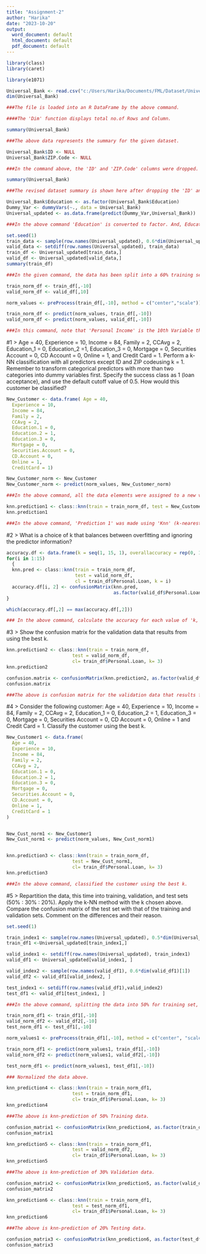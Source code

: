 ---
title: "Assignment-2"
author: "Harika"
date: "2023-10-20"
output:
  word_document: default
  html_document: default
  pdf_document: default
---

```{r}
library(class)
library(caret)
```

```{r}
library(e1071)
```

```{r}
Universal_Bank <- read.csv("c:/Users/Harika/Documents/FML/Dataset/UniversalBank.csv")
dim(Universal_Bank)
```

```{r}
###The file is loaded into an R DataFrame by the above command.

####The 'Dim' function displays total no.of Rows and Column.
```

```{r}
summary(Universal_Bank)
```

```{r}
###The above data represents the summary for the given dataset.
```

```{r}
Universal_Bank$ID <- NULL
Universal_Bank$ZIP.Code <- NULL
```

```{r}
###In the command above, the 'ID' and 'ZIP.Code' columns were dropped.
```

```{r}
summary(Universal_Bank)
```
```{r}
###The revised dataset summary is shown here after dropping the 'ID' and 'ZIP.Code' columns.
```

```{r}
Universal_Bank$Education <- as.factor(Universal_Bank$Education)
Dummy_Var <- dummyVars(~., data = Universal_Bank)
Universal_updated <- as.data.frame(predict(Dummy_Var,Universal_Bank))
```

```{r}
###In the above command 'Education' is converted to factor. And, Education is converted to dummy variables.
```


```{r}
set.seed(1)
train_data <- sample(row.names(Universal_updated), 0.6*dim(Universal_updated)[1])
valid_data <- setdiff(row.names(Universal_updated), train_data)
train_df <- Universal_updated[train_data,]
valid_df <- Universal_updated[valid_data,]
summary(train_df)
```

```{r}
###In the given command, the data has been split into a 60% training set and a 40% validation set, ensuring that the same sample is obtained upon rerunning the code.
```

```{r}
train_norm_df <- train_df[,-10]
valid_norm_df <- valid_df[,10]

norm_values <- preProcess(train_df[,-10], method = c("center","scale"))

train_norm_df <- predict(norm_values, train_df[,-10])
valid_norm_df <- predict(norm_values, valid_df[,-10])
```

```{r}
###In this command, note that 'Personal Income' is the 10th Variable that has been normalized.
```


#1 > Age = 40, Experience = 10, Income = 84, Family = 2, CCAvg = 2, Education_1 = 0, Education_2 =1, Education_3 = 0, Mortgage = 0, Securities Account = 0, CD Account = 0, Online = 1, and Credit Card = 1. Perform a k-NN classification with all predictors except ID and ZIP codeusing k = 1. Remember to transform categorical predictors with more than two categories into dummy variables first. Specify the success class as 1 (loan acceptance), and use the default cutoff value of 0.5. How would this customer be classified?

```{r}
New_Customer <- data.frame( Age = 40,
  Experience = 10,
  Income = 84,
  Family = 2,
  CCAvg = 2,
  Education.1 = 0,
  Education.2 = 1,
  Education.3 = 0,
  Mortgage = 0,
  Securities.Account = 0,
  CD.Account = 0,
  Online = 1,
  CreditCard = 1)

New_Customer_norm <- New_Customer
New_Customer_norm <- predict(norm_values, New_Customer_norm)
```

```{r}
###In the above command, all the data elements were assigned to a new variable called 'New_Customer,' and 'New_Customer' was then normalized.
```


```{r}
knn.prediction1 <- class::knn(train = train_norm_df, test = New_Customer_norm, cl = train_df$Personal.Loan, k = 1)
knn.prediction1
```

```{r}
###In the above command, 'Prediction 1' was made using 'Knn' (k-nearest neighbors).
```


#2 > What is a choice of k that balances between overfitting and ignoring the predictor information?

```{r}
accuracy.df <- data.frame(k = seq(1, 15, 1), overallaccuracy = rep(0, 15))
for(i in 1:15) 
  {
  knn.pred <- class::knn(train = train_norm_df, 
                         test = valid_norm_df, 
                         cl = train_df$Personal.Loan, k = i)
  accuracy.df[i, 2] <- confusionMatrix(knn.pred, 
                                       as.factor(valid_df$Personal.Loan),positive = "1")$overall[1]
}

which(accuracy.df[,2] == max(accuracy.df[,2]))
```

```{r}
### In the above command, calculate the accuracy for each value of 'k,' while specifying a range of k values to consider.
```

#3 > Show the confusion matrix for the validation data that results from using the best k.

```{r}
knn.prediction2 <- class::knn(train = train_norm_df,
                        test = valid_norm_df,
                        cl= train_df$Personal.Loan, k= 3)
knn.prediction2
```

```{r}
confusion.matrix <- confusionMatrix(knn.prediction2, as.factor(valid_df$Personal.Loan), positive = "1")
confusion.matrix
```

```{r}
###The above is confusion matrix for the validation data that results from using the best k.
```


#4 > Consider the following customer: Age = 40, Experience = 10, Income = 84, Family = 2, CCAvg = 2, Education_1 = 0, Education_2 = 1, Education_3 = 0, Mortgage = 0, Securities Account = 0, CD Account = 0, Online = 1 and Credit Card = 1. Classify the customer using the best k.

```{r}
New_Customer1 <- data.frame(
  Age = 40,
  Experience = 10,
  Income = 84,
  Family = 2,
  CCAvg = 2,
  Education.1 = 0,
  Education.2 = 1,
  Education.3 = 0,
  Mortgage = 0,
  Securities.Account = 0,
  CD.Account = 0,
  Online = 1,
  CreditCard = 1
)


New_Cust_norm1 <- New_Customer1
New_Cust_norm1 <- predict(norm_values, New_Cust_norm1)


knn.prediction3 <- class::knn(train = train_norm_df,
                        test = New_Cust_norm1,
                        cl= train_df$Personal.Loan, k= 3)
knn.prediction3
```

```{r}
###In the above command, classified the customer using the best k.
```


#5 > Repartition the data, this time into training, validation, and test sets (50% : 30% : 20%). Apply the k-NN method with the k chosen above. Compare the confusion matrix of the test set with that of the training and validation sets. Comment on the differences and their reason.

```{r}
set.seed(1)  

train_index1 <- sample(row.names(Universal_updated), 0.5*dim(Universal_updated)[1])
train_df1 <-Universal_updated[train_index1,]

valid_index1 <- setdiff(row.names(Universal_updated), train_index1)
valid_df1 <- Universal_updated[valid_index1, ]

valid_index2 <- sample(row.names(valid_df1), 0.6*dim(valid_df1)[1])
valid_df2 <- valid_df1[valid_index2, ]

test_index1 <- setdiff(row.names(valid_df1),valid_index2)
test_df1 <- valid_df1[test_index1, ]
```

```{r}
###In the above command, splitting the data into 50% for training set, 30% for validation set and 20% for testing set.
```


```{r}
train_norm_df1 <- train_df1[,-10]
valid_norm_df2 <- valid_df2[,-10]
test_norm_df1 <- test_df1[,-10]

norm_values1 <- preProcess(train_df1[,-10], method = c("center", "scale"))

train_norm_df1 <- predict(norm_values1, train_df1[,-10])
valid_norm_df2 <- predict(norm_values1, valid_df2[,-10])

test_norm_df1 <- predict(norm_values1, test_df1[,-10])
```

```{r}
### Normalized the data above.
```


```{r}
knn_prediction4 <- class::knn(train = train_norm_df1,
                        test = train_norm_df1,
                        cl= train_df1$Personal.Loan, k= 3)
knn_prediction4
```

```{r}
###The above is knn-prediction of 50% Training data.
```

```{r}
confusion_matrix1 <- confusionMatrix(knn_prediction4, as.factor(train_df1$Personal.Loan))
confusion_matrix1
```

```{r}
knn_prediction5 <- class::knn(train = train_norm_df1,
                        test = valid_norm_df2,
                        cl= train_df1$Personal.Loan, k= 3)
knn_prediction5
```

```{r}
###The above is knn-prediction of 30% Validation data.
```

```{r}
confusion_matrix2 <- confusionMatrix(knn_prediction5, as.factor(valid_df2$Personal.Loan))
confusion_matrix2
```

```{r}
knn_prediction6 <- class::knn(train = train_norm_df1,
                        test = test_norm_df1,
                        cl= train_df1$Personal.Loan, k= 3)
knn_prediction6
```

```{r}
###The above is knn-prediction of 20% Testing data.
```

```{r}
confusion_matrix3 <- confusionMatrix(knn_prediction6, as.factor(test_df1$Personal.Loan))
confusion_matrix3
```


